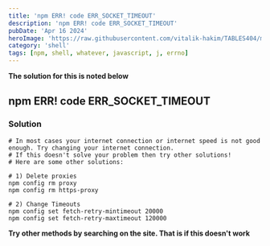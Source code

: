 ```yaml
---
title: 'npm ERR! code ERR_SOCKET_TIMEOUT'
description: 'npm ERR! code ERR_SOCKET_TIMEOUT'
pubDate: 'Apr 16 2024'
heroImage: 'https://raw.githubusercontent.com/vitalik-hakim/TABLES404/main/error_b/SHELL.jpg'
category: 'shell'
tags: [npm, shell, whatever, javascript, j, errno]
---
```


**The solution for this is noted below**

## npm ERR! code ERR_SOCKET_TIMEOUT

### Solution

```shell
# In most cases your internet connection or internet speed is not good enough. Try changing your internet connection.
# If this doesn't solve your problem then try other solutions!
# Here are some other solutions:

# 1) Delete proxies
npm config rm proxy
npm config rm https-proxy

# 2) Change Timeouts
npm config set fetch-retry-mintimeout 20000
npm config set fetch-retry-maxtimeout 120000
```

**Try other methods by searching on the site. That is if this doesn't work**
